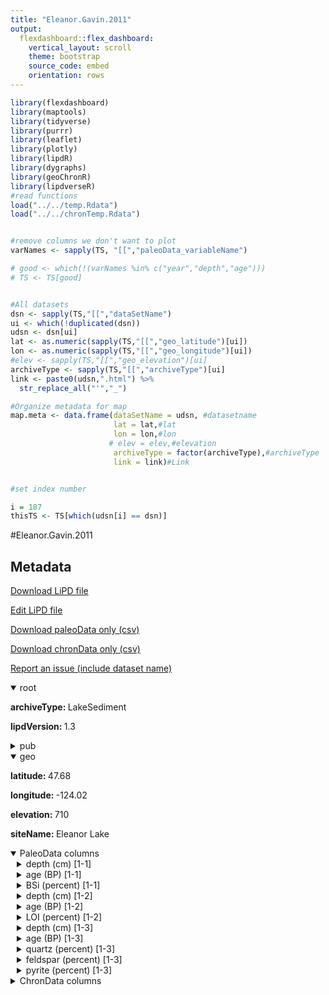 ```yaml
---
title: "Eleanor.Gavin.2011"
output: 
  flexdashboard::flex_dashboard:
    vertical_layout: scroll
    theme: bootstrap
    source_code: embed
    orientation: rows
---
```


```r
library(flexdashboard)
library(maptools)
library(tidyverse)
library(purrr)
library(leaflet)
library(plotly)
library(lipdR)
library(dygraphs)
library(geoChronR)
library(lipdverseR)
#read functions
load("../../temp.Rdata")
load("../../chronTemp.Rdata")


#remove columns we don't want to plot
varNames <- sapply(TS, "[[","paleoData_variableName")

# good <- which(!(varNames %in% c("year","depth","age")))
# TS <- TS[good]


#All datasets
dsn <- sapply(TS,"[[","dataSetName")
ui <- which(!duplicated(dsn))
udsn <- dsn[ui]
lat <- as.numeric(sapply(TS,"[[","geo_latitude")[ui])
lon <- as.numeric(sapply(TS,"[[","geo_longitude")[ui])
#elev <- sapply(TS,"[[","geo_elevation")[ui]
archiveType <- sapply(TS,"[[","archiveType")[ui]
link <- paste0(udsn,".html") %>% 
  str_replace_all("'","_")

#Organize metadata for map
map.meta <- data.frame(dataSetName = udsn, #datasetname
                       lat = lat,#lat
                       lon = lon,#lon
                      # elev = elev,#elevation
                       archiveType = factor(archiveType),#archiveType
                       link = link)#Link


#set index number

i = 187
thisTS <- TS[which(udsn[i] == dsn)]
```
#Eleanor.Gavin.2011

Metadata {.sidebar}
-------------------------------------
[Download LiPD file](Eleanor.Gavin.2011.lpd)
            

[Edit LiPD file](http://lipd.net/playground?source=http://lipdverse.org/globalHolocene/0_25_5/Eleanor.Gavin.2011.lpd)
            

[Download paleoData only (csv)](Eleanor.Gavin.2011.csv)
            

[Download chronData only (csv)](Eleanor.Gavin.2011-chron.csv)
            

[Report an issue (include dataset name)](https://github.com/nickmckay/LiPDverse/issues)

<details open style="margin-left: 0px">
<summary>root</summary>
<p style="margin-left: 0px"><strong>archiveType: </strong>LakeSediment
<p style="margin-left: 0px"><strong>lipdVersion: </strong>1.3
</details>
<details>
<summary>pub</summary>
<details style="margin-left: 10px">
<summary>pub1</summary>
<p style="margin-left: 10px"><strong>author: </strong>list(list(name = "Gavin, Daniel G."), list(name = "Henderson, Andrew C.G."), list(name = "Westover, Karlyn S."), list(name = "Fritz, Sherilyn C."), list(name = "Walker, Ian R."), list(name = "Leng, Melanie J."), list(name = "Hu, Feng Sheng"))
<p style="margin-left: 10px"><strong>journal: </strong>Quaternary Science Reviews
<p style="margin-left: 10px"><strong>volume: </strong>30
<p style="margin-left: 10px"><strong>pages: </strong>1243-1255
<p style="margin-left: 10px"><strong>title: </strong>Abrupt Holocene climate change and potential response to solar forcing in western Canada
</details>
<details style="margin-left: 10px">
<summary>pub2</summary>
<p style="margin-left: 10px"><strong>author: </strong>list(list(name = NA))
</details>
</details>
<details open style="margin-left: 0px">
<summary>geo</summary>
<p style="margin-left: 0px"><strong>latitude: </strong>47.68
<p style="margin-left: 0px"><strong>longitude: </strong>-124.02
<p style="margin-left: 0px"><strong>elevation: </strong>710
<p style="margin-left: 0px"><strong>siteName: </strong>Eleanor Lake
</details>
<details open>
<summary>PaleoData columns</summary>
<details style="margin-left: 10px">
<summary>depth (cm) [1-1]</summary>
<p style="margin-left: 10px"><strong>TSid: </strong>WEB8822e388
<p style="margin-left: 10px"><strong>variableName: </strong>depth
<p style="margin-left: 10px"><strong>units: </strong>cm
</details>
<details style="margin-left: 10px">
<summary>age (BP) [1-1]</summary>
<p style="margin-left: 10px"><strong>TSid: </strong>WEB83b6d000
<p style="margin-left: 10px"><strong>variableName: </strong>age
<p style="margin-left: 10px"><strong>units: </strong>BP
</details>
<details style="margin-left: 10px">
<summary>BSi (percent) [1-1]</summary>
<p style="margin-left: 10px"><strong>TSid: </strong>WEB9a26a54b
<p style="margin-left: 10px"><strong>variableName: </strong>BSi
<p style="margin-left: 10px"><strong>units: </strong>percent
<p style="margin-left: 10px"><strong>useInGlobalTemperatureAnalysis: </strong>TRUE
<details>
<summary>interpretation</summary>
<details style="margin-left: 20px">
<summary>1</summary>
<p style="margin-left: 20px"><strong>direction: </strong>positive
<p style="margin-left: 20px"><strong>scope: </strong>climate
<p style="margin-left: 20px"><strong>seasonality: </strong>Summer
<p style="margin-left: 20px"><strong>variable: </strong>T
<p style="margin-left: 20px"><strong>variableDetail: </strong>air@surface
</details>
</details>
</details>
<details style="margin-left: 10px">
<summary>depth (cm) [1-2]</summary>
<p style="margin-left: 10px"><strong>TSid: </strong>WEB6603c977
<p style="margin-left: 10px"><strong>variableName: </strong>depth
<p style="margin-left: 10px"><strong>units: </strong>cm
</details>
<details style="margin-left: 10px">
<summary>age (BP) [1-2]</summary>
<p style="margin-left: 10px"><strong>TSid: </strong>WEB36b7205f
<p style="margin-left: 10px"><strong>variableName: </strong>age
<p style="margin-left: 10px"><strong>units: </strong>BP
</details>
<details style="margin-left: 10px">
<summary>LOI (percent) [1-2]</summary>
<p style="margin-left: 10px"><strong>TSid: </strong>WEBfc223696
<p style="margin-left: 10px"><strong>variableName: </strong>LOI
<p style="margin-left: 10px"><strong>units: </strong>percent
<p style="margin-left: 10px"><strong>useInGlobalTemperatureAnalysis: </strong>FALSE
</details>
<details style="margin-left: 10px">
<summary>depth (cm) [1-3]</summary>
<p style="margin-left: 10px"><strong>TSid: </strong>WEB6263487b
<p style="margin-left: 10px"><strong>variableName: </strong>depth
<p style="margin-left: 10px"><strong>units: </strong>cm
</details>
<details style="margin-left: 10px">
<summary>age (BP) [1-3]</summary>
<p style="margin-left: 10px"><strong>TSid: </strong>WEB085823cd
<p style="margin-left: 10px"><strong>variableName: </strong>age
<p style="margin-left: 10px"><strong>units: </strong>BP
</details>
<details style="margin-left: 10px">
<summary>quartz (percent) [1-3]</summary>
<p style="margin-left: 10px"><strong>TSid: </strong>WEB675a9a6a
<p style="margin-left: 10px"><strong>variableName: </strong>quartz
<p style="margin-left: 10px"><strong>units: </strong>percent
<p style="margin-left: 10px"><strong>useInGlobalTemperatureAnalysis: </strong>FALSE
</details>
<details style="margin-left: 10px">
<summary>feldspar (percent) [1-3]</summary>
<p style="margin-left: 10px"><strong>TSid: </strong>WEB65cdfcf0
<p style="margin-left: 10px"><strong>variableName: </strong>feldspar
<p style="margin-left: 10px"><strong>units: </strong>percent
<p style="margin-left: 10px"><strong>useInGlobalTemperatureAnalysis: </strong>FALSE
</details>
<details style="margin-left: 10px">
<summary>pyrite (percent) [1-3]</summary>
<p style="margin-left: 10px"><strong>TSid: </strong>WEB12c40e44
<p style="margin-left: 10px"><strong>variableName: </strong>pyrite
<p style="margin-left: 10px"><strong>units: </strong>percent
<p style="margin-left: 10px"><strong>useInGlobalTemperatureAnalysis: </strong>FALSE
</details>
<details>
<summary>ChronData columns</summary>
<details style="margin-left: 10px">
<summary>depth (cm)</summary>
<p style="margin-left: 10px"><strong>TSid: </strong>WEBb46da4ad
<p style="margin-left: 10px"><strong>variableName: </strong>depth
<p style="margin-left: 10px"><strong>units: </strong>cm
<p style="margin-left: 10px"><strong>description: </strong>Corrected depth
</details>
<details style="margin-left: 10px">
<summary>age (yrBP)</summary>
<p style="margin-left: 10px"><strong>TSid: </strong>WEB4ad0a5c2
<p style="margin-left: 10px"><strong>variableName: </strong>age
<p style="margin-left: 10px"><strong>units: </strong>yrBP
</details>
<details style="margin-left: 10px">
<summary>old_depth (cm)</summary>
<p style="margin-left: 10px"><strong>TSid: </strong>WEBf90d2661
<p style="margin-left: 10px"><strong>variableName: </strong>old_depth
<p style="margin-left: 10px"><strong>units: </strong>cm
<p style="margin-left: 10px"><strong>description: </strong>uncorrected depth
</details>
<details style="margin-left: 10px">
<summary>error (yr)</summary>
<p style="margin-left: 10px"><strong>TSid: </strong>WEBd8bc2451
<p style="margin-left: 10px"><strong>variableName: </strong>error
<p style="margin-left: 10px"><strong>units: </strong>yr
</details>
<details style="margin-left: 10px">
<summary>material (NA)</summary>
<p style="margin-left: 10px"><strong>TSid: </strong>WEBa946eac1
<p style="margin-left: 10px"><strong>variableName: </strong>material
<p style="margin-left: 10px"><strong>units: </strong>NA
</details>
<details style="margin-left: 10px">
<summary>type (NA)</summary>
<p style="margin-left: 10px"><strong>TSid: </strong>WEBedbf7a7d
<p style="margin-left: 10px"><strong>variableName: </strong>type
<p style="margin-left: 10px"><strong>units: </strong>NA
</details>

Row {.tabset .tabset-fade}
-----------------------------------------------------------------------

### Sitemap

```r
  map.meta.split <- split(map.meta, map.meta$archiveType)


factpal <- colorFactor("Paired",map.meta$archiveType)
buff <- 15
l <- leaflet() %>% 
  addTiles() %>% 
  fitBounds(map.meta$lon[i]-buff,map.meta$lat[i]-buff,map.meta$lon[i]+buff,map.meta$lat[i]+buff)
  

  
  
names(map.meta.split) %>%
  purrr::walk( function(df) {
    l <<- l %>%
      addMarkers(data=map.meta.split[[df]],
                 lng=~lon, lat=~lat,
                 label=~as.character(archiveType),
                 popup=~paste(str_c('Dataset: <a href="',link,'">',dataSetName,'</a>'),
                                 # str_c("Elevation: ",elev),
                                  str_c("Archive Type: ",archiveType),
                                  sep = "<br>"),
                 group = df,
                 clusterOptions = markerClusterOptions(removeOutsideVisibleBounds = F),
                 labelOptions = labelOptions(noHide = F,
                                             direction = 'auto'))
  })

l %>%
  addLayersControl(position = "bottomleft",
    overlayGroups = names(map.meta.split),
    options = layersControlOptions(collapsed = FALSE,
                                   opacity = 0.8)
  )
```

### Search the LiPDverse (Beta! doesn't work well yet)
```r
#Add google search bar
htmltools::includeHTML("../../googleSearchChunk.html")
```


Row {.tabset .tabset-fade}
-----------------------------------------------------------------------

### BSi (percent)
```r
plotCol(thisTS,ind = 3)
```

### LOI (percent)
```r
plotCol(thisTS,ind = 6)
```

### quartz (percent)
```r
plotCol(thisTS,ind = 9)
```

### feldspar (percent)
```r
plotCol(thisTS,ind = 10)
```

### pyrite (percent)
```r
plotCol(thisTS,ind = 11)
```

Row {.tabset .tabset-fade}
-----------------------------------------------------------------------

### depth (cm)
```r
plotCol(chronTS,ind = 1)
```

### age (yrBP)
```r
plotCol(chronTS,ind = 3)
```

### old_depth (cm)
```r
plotCol(chronTS,ind = 2)
```

### error (yr)
```r
plotCol(chronTS,ind = 4)
```

### material (NA)
```r
plotCol(chronTS,ind = 5)
```

### type (NA)
```r
plotCol(chronTS,ind = 6)
```
